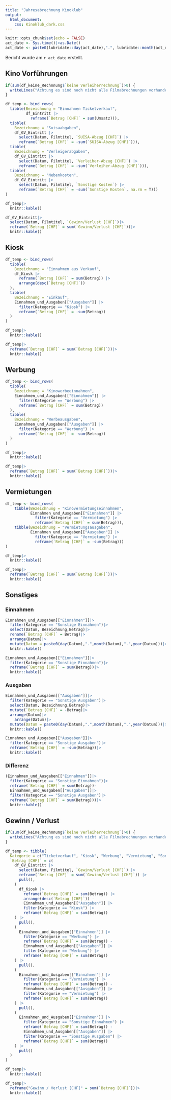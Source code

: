 ```yaml
---
title: "Jahresabrechnung Kinoklub"
output: 
  html_document:
    css: Kinoklub_dark.css
---
```


```r
knitr::opts_chunk$set(echo = FALSE)
act_date <- Sys.time()|>as.Date()
act_date <- paste0(lubridate::day(act_date),".", lubridate::month(act_date),".", lubridate::year(act_date))
```

Bericht wurde am `r act_date` erstellt.

## Kino Vorführungen
```r
if(sum(df_keine_Rechnnung$`keine Verleiherrechnung`)>0) {
  writeLines("Achtung es sind noch nicht alle Filmabrechnungen vorhanden. Die Nebenkosten können sich demnach noch ändern.")
}
```

```r
df_temp <- bind_rows(
  tibble(Bezeichnung = "Einnahmen Ticketverkauf",
         df_Eintritt |>
           reframe(`Betrag [CHF]` = sum(Umsatz))),
  tibble(
    Bezeichnung = "Suisaabgaben",
    df_GV_Eintritt |>
      select(Datum, Filmtitel, `SUISA-Abzug [CHF]`) |>
      reframe(`Betrag [CHF]` = -sum(`SUISA-Abzug [CHF]`))),
  tibble(
    Bezeichnung = "Verleigerabgaben",
    df_GV_Eintritt |>
      select(Datum, Filmtitel, `Verleiher-Abzug [CHF]`) |>
      reframe(`Betrag [CHF]` = -sum(`Verleiher-Abzug [CHF]`))),
  tibble(
    Bezeichnung = "Nebenkosten",
    df_GV_Eintritt |>
      select(Datum, Filmtitel, `Sonstige Kosten`) |>
      reframe(`Betrag [CHF]` = -sum(`Sonstige Kosten`, na.rm = T)))
)  

df_temp|>
  knitr::kable()
```

```r
df_GV_Eintritt|>
  select(Datum, Filmtitel, `Gewinn/Verlust [CHF]`)|>
  reframe(`Betrag [CHF]` = sum(`Gewinn/Verlust [CHF]`))|>
  knitr::kable()
```


## Kiosk

```r
df_temp <- bind_rows(
  tibble(
    Bezeichnung = "Einnahmen aus Verkauf",
    df_Kiosk |>
      reframe(`Betrag [CHF]` = sum(Betrag)) |>
      arrange(desc(`Betrag [CHF]`))
  ),
  tibble(
    Bezeichnung = "Einkauf",
    Einnahmen_und_Ausgaben[["Ausgaben"]] |>
      filter(Kategorie == "Kiosk") |>
      reframe(`Betrag [CHF]` = -sum(Betrag))
  )
)

df_temp|>
  knitr::kable()
```

```r
df_temp|>
  reframe(`Betrag [CHF]` = sum(`Betrag [CHF]`))|>
  knitr::kable()

```

## Werbung

```r
df_temp <- bind_rows(
  tibble(
    Bezeichnung = "Kinowerbeeinnahmen",
    Einnahmen_und_Ausgaben[["Einnahmen"]] |>
      filter(Kategorie == "Werbung") |>
      reframe(`Betrag [CHF]` = sum(Betrag))
  ),
  tibble(
    Bezeichnung = "Werbeausgaben",
    Einnahmen_und_Ausgaben[["Ausgaben"]] |>
      filter(Kategorie == "Werbung") |>
      reframe(`Betrag [CHF]` = -sum(Betrag))
  )
)

df_temp|>
  knitr::kable()
```

```r
df_temp|>
  reframe(`Betrag [CHF]` = sum(`Betrag [CHF]`))|>
  knitr::kable()

```


## Vermietungen 

```r
df_temp <- bind_rows(
    tibble(Bezeichnung = "Kinovermietungseinnahmen",
           Einnahmen_und_Ausgaben[["Einnahmen"]] |>
             filter(Kategorie == "Vermietung") |>
             reframe(`Betrag [CHF]` = sum(Betrag))),
    tibble(Bezeichnung = "Vermietungsausgaben",
           Einnahmen_und_Ausgaben[["Ausgaben"]] |>
             filter(Kategorie == "Vermietung") |>
             reframe(`Betrag [CHF]` = -sum(Betrag)))
)

df_temp|>
  knitr::kable()

```
```r
df_temp|>
  reframe(`Betrag [CHF]` = sum(`Betrag [CHF]`))|>
  knitr::kable()

```

## Sonstiges

### Einnahmen
```r
Einnahmen_und_Ausgaben[["Einnahmen"]]|>
  filter(Kategorie == "Sonstige Einnahmen")|>
  select(Datum, Bezeichnung,Betrag)|>
  rename(`Betrag [CHF]` = Betrag)|>
  arrange(Datum)|>   
  mutate(Datum = paste0(day(Datum),".",month(Datum),".",year(Datum)))|>
  knitr::kable()

```

```r
Einnahmen_und_Ausgaben[["Einnahmen"]]|>
  filter(Kategorie == "Sonstige Einnahmen")|>
  reframe(`Betrag [CHF]` = sum(Betrag))|>
  knitr::kable()

```

### Ausgaben
```r
Einnahmen_und_Ausgaben[["Ausgaben"]]|>
  filter(Kategorie == "Sonstige Ausgaben")|>
  select(Datum, Bezeichnung,Betrag)|>
  mutate(`Betrag [CHF]` = -Betrag)|>
  arrange(Datum)|>
    arrange(Datum)|>   
  mutate(Datum = paste0(day(Datum),".",month(Datum),".",year(Datum)))|>
  knitr::kable()

```

```r
Einnahmen_und_Ausgaben[["Ausgaben"]]|>
  filter(Kategorie == "Sonstige Ausgaben")|>
  reframe(`Betrag [CHF]` = -sum(Betrag))|>
  knitr::kable()

```

### Differenz
```r
(Einnahmen_und_Ausgaben[["Einnahmen"]]|>
  filter(Kategorie == "Sonstige Einnahmen")|>
  reframe(`Betrag [CHF]` = sum(Betrag))-
  Einnahmen_und_Ausgaben[["Ausgaben"]]|>
  filter(Kategorie == "Sonstige Ausgaben")|>
  reframe(`Betrag [CHF]` = sum(Betrag)))|>
  knitr::kable()

```


## Gewinn / Verlust

```r
if(sum(df_keine_Rechnnung$`keine Verleiherrechnung`)>0) {
  writeLines("Achtung es sind noch nicht alle Filmabrechnungen vorhanden. Die Einnahmen aus dem Ticketverkauf können sich noch ändern.")
}
```

```r
df_temp <- tibble(
  Kategorie = c("Ticketverkauf", "Kiosk", "Werbung", "Vermietung", "Sonstiges"),
  `Betrag [CHF]` = c(
    df_GV_Eintritt |>
      select(Datum, Filmtitel, `Gewinn/Verlust [CHF]`) |>
      reframe(`Betrag [CHF]` = sum(`Gewinn/Verlust [CHF]`)) |>
      pull(),
    (
      df_Kiosk |>
        reframe(`Betrag [CHF]` = sum(Betrag)) |>
        arrange(desc(`Betrag [CHF]`)) -
        Einnahmen_und_Ausgaben[["Ausgaben"]] |>
        filter(Kategorie == "Kiosk") |>
        reframe(`Betrag [CHF]` = sum(Betrag))
    ) |>
      pull(),
    (
      Einnahmen_und_Ausgaben[["Einnahmen"]] |>
        filter(Kategorie == "Werbung") |>
        reframe(`Betrag [CHF]` = sum(Betrag)) -
        Einnahmen_und_Ausgaben[["Ausgaben"]] |>
        filter(Kategorie == "Werbung") |>
        reframe(`Betrag [CHF]` = sum(Betrag))
    ) |>
      pull(),
    (
      Einnahmen_und_Ausgaben[["Einnahmen"]] |>
        filter(Kategorie == "Vermietung") |>
        reframe(`Betrag [CHF]` = sum(Betrag)) -
        Einnahmen_und_Ausgaben[["Ausgaben"]] |>
        filter(Kategorie == "Vermietung") |>
        reframe(`Betrag [CHF]` = sum(Betrag))
    ) |>
      pull(),
    (
      Einnahmen_und_Ausgaben[["Einnahmen"]] |>
        filter(Kategorie == "Sonstige Einnahmen") |>
        reframe(`Betrag [CHF]` = sum(Betrag)) -
        Einnahmen_und_Ausgaben[["Ausgaben"]] |>
        filter(Kategorie == "Sonstige Ausgaben") |>
        reframe(`Betrag [CHF]` = sum(Betrag))
    ) |>
      pull()
  )
) 

df_temp|>
  knitr::kable()

```

```r
df_temp|>
  reframe("Gewinn / Verlust [CHF]" = sum(`Betrag [CHF]`))|>
  knitr::kable()
```


\
\
\
\
\
\
